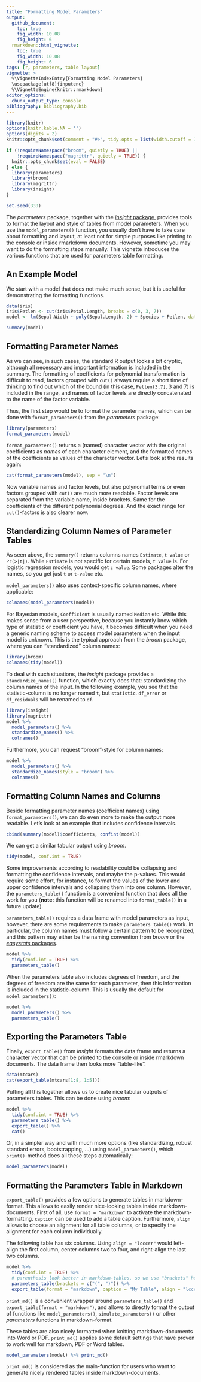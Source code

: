 ```yaml
---
title: "Formatting Model Parameters"
output: 
  github_document:
    toc: true
    fig_width: 10.08
    fig_height: 6
  rmarkdown::html_vignette:
    toc: true
    fig_width: 10.08
    fig_height: 6
tags: [r, parameters, table layout]
vignette: >
  %\VignetteIndexEntry{Formatting Model Parameters}
  \usepackage[utf8]{inputenc}
  %\VignetteEngine{knitr::rmarkdown}
editor_options: 
  chunk_output_type: console
bibliography: bibliography.bib
---
```


```r
library(knitr)
options(knitr.kable.NA = '')
options(digits = 2)
knitr::opts_chunk$set(comment = "#>", tidy.opts = list(width.cutoff = 100))

if (!requireNamespace("broom", quietly = TRUE) ||
    !requireNamespace("magrittr", quietly = TRUE)) {
  knitr::opts_chunk$set(eval = FALSE)
} else {
  library(parameters)
  library(broom)
  library(magrittr)
  library(insight)
}

set.seed(333)
```

The *parameters* package, together with the [*insight* package](https://easystats.github.io/insight/), provides tools to format the layout and style of tables from model parameters. When you use the `model_parameters()` function, you usually don't have to take care about formatting and layout, at least not for simple purposes like printing to the console or inside rmarkdown documents. However, sometime you may want to do the formatting steps manually. This vignette introduces the various functions that are used for parameters table formatting.

## An Example Model

We start with a model that does not make much sense, but it is useful for demonstrating the formatting functions.

```r
data(iris)
iris$Petlen <- cut(iris$Petal.Length, breaks = c(0, 3, 7))
model <- lm(Sepal.Width ~ poly(Sepal.Length, 2) + Species + Petlen, data = iris)

summary(model)
```

## Formatting Parameter Names

As we can see, in such cases, the standard R output looks a bit cryptic, although all necessary and important information is included in the summary. The formatting of coefficients for polynomial transformation is difficult to read, factors grouped with `cut()` always require a short time of thinking to find out which of the bound (in this case, `Petlen(3,7]`, 3 and 7) is included in the range, and names of factor levels are directly concatenated to the name of the factor variable.

Thus, the first step would be to format the parameter names, which can be done with `format_parameters()` from the *parameters* package:


```r
library(parameters)
format_parameters(model)
```

`format_parameters()` returns a (named) character vector with the original coefficients as _names_ of each character element, and the formatted names of the coefficients as values of the character vector. Let's look at the results again:

```r
cat(format_parameters(model), sep = "\n")
```

Now variable names and factor levels, but also polynomial terms or even factors grouped with `cut()` are much more readable. Factor levels are separated from the variable name, inside brackets. Same for the coefficients of the different polynomial degrees. And the exact range for `cut()`-factors is also clearer now.

## Standardizing Column Names of Parameter Tables

As seen above, the `summary()` returns columns names `Estimate`, `t value` or `Pr(>|t|)`. While `Estimate` is not specific for certain models, `t value` is. For logistic regression models, you would get `z value`. Some packages alter the names, so you get just `t` or `t-value` etc.

`model_parameters()` also uses context-specific column names, where applicable:

```r
colnames(model_parameters(model))
```

For Bayesian models, `Coefficient` is usually named `Median` etc. While this makes sense from a user perspective, because you instantly know which type of statistic or coefficient you have, it becomes difficult when you need a generic naming scheme to access model parameters when the input model is unknown. This is the typical approach from the *broom* package, where you can "standardized" column names:

```r
library(broom)
colnames(tidy(model))
```

To deal with such situations, the *insight* package provides a `standardize_names()` function, which exactly does that: standardizing the column names of the input. In the following example, you see that the statistic-column is no longer named `t`, but `statistic`. `df_error` or `df_residuals` will be renamed to `df`.

```r
library(insight)
library(magrittr)
model %>% 
  model_parameters() %>% 
  standardize_names() %>% 
  colnames()
```

Furthermore, you can request "broom"-style for column names:

```r
model %>% 
  model_parameters() %>% 
  standardize_names(style = "broom") %>% 
  colnames()
```

## Formatting Column Names and Columns

Beside formatting parameter names (coefficient names) using `format_parameters()`, we can do even more to make the output more readable. Let's look at an example that includes confidence intervals.

```r
cbind(summary(model)$coefficients, confint(model))
```

We can get a similar tabular output using *broom*.

```r
tidy(model, conf.int = TRUE)
```

Some improvements according to readability could be collapsing and formatting the confidence intervals, and maybe the p-values. This would require some effort, for instance, to format the values of the lower and upper confidence intervals and collapsing them into one column. However, the `parameters_table()` function is a convenient function that does all the work for you (**note:** this function will be renamed into `format_table()` in a future update). 

`parameters_table()` requires a data frame with model parameters as input, however, there are some requirements to make `parameters_table()` work. In particular, the column names must follow a certain pattern to be recognized, and this pattern may either be the naming convention from *broom* or the [*easystats* packages](https://easystats.github.io/easystats/).

```r
model %>% 
  tidy(conf.int = TRUE) %>% 
  parameters_table()
```

When the parameters table also includes degrees of freedom, and the degrees of freedom are the same for each parameter, then this information is included in the statistic-column. This is usually the default for `model_parameters()`:

```r
model %>% 
  model_parameters() %>% 
  parameters_table()
```

## Exporting the Parameters Table

Finally, `export_table()` from *insight* formats the data frame and returns a character vector that can be printed to the console or inside rmarkdown documents. The data frame then looks more "table-like".

```r
data(mtcars)
cat(export_table(mtcars[1:8, 1:5]))
```

Putting all this together allows us to create nice tabular outputs of parameters tables. This can be done using *broom*:

```r
model %>% 
  tidy(conf.int = TRUE) %>% 
  parameters_table() %>% 
  export_table() %>% 
  cat()
```

Or, in a simpler way and with much more options (like standardizing, robust standard errors, bootstrapping, ...) using `model_parameters()`, which `print()`-method does all these steps automatically:

```r
model_parameters(model)
```

## Formatting the Parameters Table in Markdown

`export_table()` provides a few options to generate tables in markdown-format. This allows to easily render nice-looking tables inside markdown-documents. First of all, use `format = "markdown"` to activate the markdown-formatting. `caption` can be used to add a table caption. Furthermore, `align` allows to choose an alignment for all table columns, or to specify the alignment for each column individually.

The following table has six columns. Using `align = "lcccrr"` would left-align the first column, center columns two to four, and right-align the last two columns.

```r
model %>% 
  tidy(conf.int = TRUE) %>% 
  # parenthesis look better in markdown-tables, so we use "brackets" here
  parameters_table(brackets = c("(", ")")) %>% 
  export_table(format = "markdown", caption = "My Table", align = "lcccrr")
```

`print_md()` is a convenient wrapper around `parameters_table()` and `export_table(format = "markdown")`, and allows to directly format the output of functions like `model_parameters()`, `simulate_parameters()` or other _parameters_ functions in markdown-format.

These tables are also nicely formatted when knitting markdown-documents into Word or PDF. `print_md()` applies some default settings that have proven to work well for markdown, PDF or Word tables.

```r
model_parameters(model) %>% print_md()
```

`print_md()` is considered as the main-function for users who want to generate nicely rendered tables inside markdown-documents.
